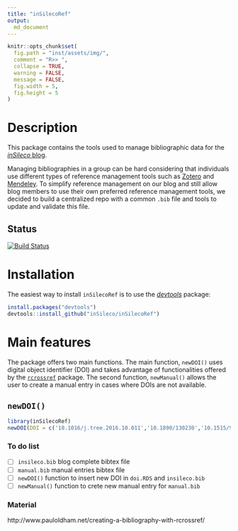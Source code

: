 ```yaml
---
title: "inSilecoRef"
output:
  md_document
---
```


<!--

setwd('/users/davidbeauchesne/dropbox/phd/inSilecoRef/')
rmarkdown::render('./README.Rmd', 'md_document')

-->

```r
knitr::opts_chunk$set(
  fig.path = "inst/assets/img/",
  comment = "R>> ",
  collapse = TRUE,
  warning = FALSE,
  message = FALSE,
  fig.width = 5,
  fig.height = 5
)
```

# Description

This package contains the tools used to manage bibliographic data for the
[*inSileco* blog](https://insileco.github.io/).

Managing bibliographies in a group can be hard considering that individuals
use different types of reference management tools such as
[Zotero](https://www.zotero.org/) and [Mendeley](https://www.mendeley.com/).
To simplify reference management on our blog and still allow blog members to
use their own preferred reference management tools, we decided to build a
centralized repo with a common `.bib` file and tools to update and validate
this file.

## Status

[![Build Status](https://travis-ci.org/inSileco/inSileco.github.io.svg?branch=dev)](https://travis-ci.org/inSileco/inSileco.github.io)


# Installation

The easiest way to install `inSilecoRef` is to use the
[*devtools*](http://cran.r-project.org/web/packages/devtools/index.html) package:

```r
install.packages("devtools")
devtools::install_github("inSileco/inSilecoRef")
```

# Main features

The package offers two main functions. The main function, `newDOI()` uses
digital object identifier (DOI) and takes advantage of functionalities offered
by the [`rcrossref`](https://ropensci.org/tutorials/rcrossref_tutorial/) package.
The second function, `newManual()` allows the user to create a manual entry in
cases where DOIs are not available.

## `newDOI()`

```r
library(inSilecoRef)
newDOI(DOI = c('10.1016/j.tree.2016.10.011','10.1890/130230','10.1515/9781400881376'))
```


### To do list

- \[ \] `insileco.bib` blog complete bibtex file
- \[ \] `manual.bib` manual entries bibtex file
- \[ \] `newDOI()` function to insert new DOI in `doi.RDS` and `insileco.bib`
- \[ \] `newManual()` function to crete new manual entry for `manual.bib`


### Material

http://www.pauloldham.net/creating-a-bibliography-with-rcrossref/
